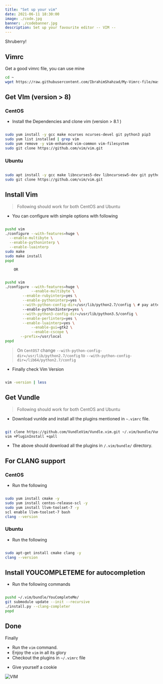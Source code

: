 ```yaml
---
title: "Set up your vim"
date: 2021-06-11 18:30:00
image: ./code.jpg
banner: ./codebanner.jpg
description: Set up your favourite editor -- VIM --
---
```


Shruberry!

## Vimrc

Get a good vimrc file, you can use mine

```bash
cd ~
wget https://raw.githubusercontent.com/IbrahimShahzad/My-Vimrc-file/master/.vimrc ~/.vimrc
```

## Get VIm (version > 8)

### CentOS

- Install the Dependencies and clone vim (version > 8.1 )

```bash

sudo yum install -y gcc make ncurses ncurses-devel git python3 pip3
sudo yum list installed | grep vim
sudo yum remove -y vim-enhanced vim-common vim-filesystem
sudo git clone https://github.com/vim/vim.git

```

### Ubuntu

```bash

sudo apt install -y gcc make libncurses5-dev libncursesw5-dev git python3 pip3 
sudo git clone https://github.com/vim/vim.git

```

## Install Vim

> Following should work for both CentOS and Ubuntu


- You can configure with simple options with following

```bash

pushd vim
./configure --with-features=huge \
  --enable-multibyte \
  --enable-pythoninterp \
  --enable-luainterp
sudo make
sudo make install
popd

```
        OR
```bash

pushd vim
./configure --with-features=huge \
            --enable-multibyte \
	    --enable-rubyinterp=yes \
	    --enable-pythoninterp=yes \
	    --with-python-config-dir=/usr/lib/python2.7/config \ # pay attention here check directory correct
	    --enable-python3interp=yes \
	    --with-python3-config-dir=/usr/lib/python3.5/config \
	    --enable-perlinterp=yes \
	    --enable-luainterp=yes \
            --enable-gui=gtk2 \
            --enable-cscope \
	   --prefix=/usr/local
popd

```

> On `CentOS7` change `--with-python-config-dir=/usr/lib/python2.7/config` to `--with-python-config-dir=/lib64/python2.7/config`


- Finally check Vim Version

```bash

vim -version | less

```

## Get Vundle

> Following should work for both CentOS and Ubuntu

- Download vunlde and install all the plugins mentioned in `~.vimrc` file.

```bash

git clone https://github.com/VundleVim/Vundle.vim.git ~/.vim/bundle/Vundle.vim
vim +PluginInstall +qall


```

- The above should download all the plugins in `/.vim/bundle/` directory.

## For CLANG support

### CentOS

- Run the following

```bash

sudo yum install cmake -y
sudo yum install centos-release-scl -y
sudo yum install llvm-toolset-7 -y
scl enable llvm-toolset-7 bash
clang --version

```

### Ubuntu

- Run the following

```bash

sudo apt-get install cmake clang -y
clang --version

```

## Install YOUCOMPLETEME for autocompletion

- Run the following commands

```bash

pushd ~/.vim/bundle/YouCompleteMe/
git submodule update --init --recursive
./install.py --clang-completer
popd

```
## Done

Finally
- Run the `vim` command.
- Enjoy the `vim` in all its glory
- Checkout the plugins in `~/.vimrc` file
<!-- - Need a cheatsheet for vim commands? Look [here](https://www.cs.cmu.edu/~15131/f17/topics/vim/vim-cheatsheet.pdf) -->
- Give yourself a cookie
 
![VIM](./vim.png)